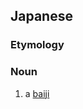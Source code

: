 ==Japanese==
{{DEFAULTSORT:ようすこうかわいるか}}
{{wikipedia|lang=ja|ヨウスコウカワイルカ}}
{{ja-kanjitab|}}

===Etymology===
{{compound|ja|揚子江|河海豚|tr1=Yōsukō|t1=[[Yangtze]] [[river|River]]|tr2=kawairuka|t2={{w|river dolphin}}}}

===Noun===
{{ja-noun|^ようすこう かわいるか|^ヨウスコウ カワイルカ}}

# a [[baiji]]

{{topics|ja|Cetaceans}}